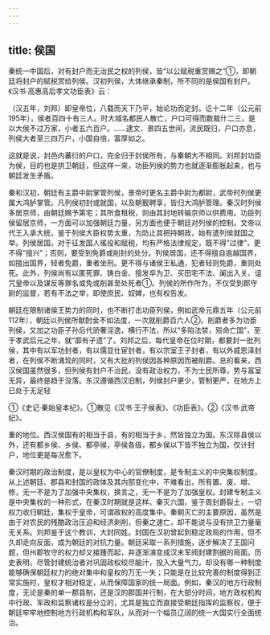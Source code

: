 ```yaml
---
---
---
```

title: 侯国
---



秦统一中国后，对有封户而无治民之权的列侯，皆“以公赋税重赏赐之”①，即朝廷将封户的赋税赏给列侯。汉初列侯，大体继承秦制，所不同的是侯国有封户。《汉书·高惠高后孝文功臣表》云：

（汉五年，刘邦）即皇帝位，八载而天下乃平，始论功而定封。讫十二年（公元前195年），侯者百四十有三人。时大城名都民人散亡，户口可得而数裁什二三，是以大侯不过万家，小者五六百户。……逮文、景四五世间，流民既归，户口亦息，列侯大者至三四万户，小国自倍，富厚如之。

这就是说，封邑内蕃衍的户口，完全归于封侯所有，与秦朝大不相同。刘邦封功臣为侯，目的也是拱卫朝廷，但这样一来，功臣列侯的势力也就逐渐膨胀起来，也与朝廷发生矛盾。

秦和汉初，朝廷有主爵中尉掌管列侯，景帝时更名主爵中尉为都尉，武帝时列侯更属大鸿胪掌管。凡列侯初封或就国，以及朝觐聘享，皆归大鸿胪管理。秦汉时列侯多居京师，由朝廷赐予第宅；其所食租税，则由其封地转输京师以供费用。功臣列侯留居京师，一方面可以加强朝廷力量，另方面也便于朝廷对列侯的控制。文帝以代王入承大统，鉴于列侯大臣权势太重，为防止其把持朝政，始有遣列侯就国之举。列侯居国，对于征发国人徭役和赋税，均有严格法律规定，既不得“过律”，更不得“擅兴”；否则，要受到免爵或削封的处分。列侯居国，还不得擅自逾越国界，如擅出国界，轻者免爵，重者坐刑。更不得与诸侯王私通，犯者轻则免爵，重则处死。此外，列侯尚有以匿死罪、铸白金、擅发卒为卫、买田宅不法、阑出入关、诅咒皇帝以及谋反等罪名或免或削甚至处死者①。列侯的所作所为，不仅受到郡守尉的监督，若有不法之举，即使庶民、奴婢，也有权告发。

朝廷在限制诸侯王势力的同时，也不断打击功臣列侯，例如武帝元鼎五年（公元前112年），朝廷以列侯所献酎金不如法度，一次就削爵百六人②。削爵者多为功臣列侯，又加之功臣子孙后代骄奢淫逸，横行不法，所以“多陷法禁，殒命亡国”，至于孝武后元之年，就“靡有孑遗”了。刘邦之后，每代皇帝在位时期，都要封一批列侯，其中有以军功封者，有以儒显仕宦封者，有以宗室王子封者，有以外戚恩泽封者，在列侯不断涌现的同时，又有大批的列侯因各种原因而被削爵。总的看来，西汉侯国虽然很多，但列侯有封户不治民，没有政治权力，不为士民所尊，势与富室无异，最终是趋于没落。东汉遵循西汉旧制，列侯封户更少，管制更严，在地方上已处于无足轻

①《史记·秦始皇本纪》。①散见《汉书·王子侯表》、《功臣表》。②《汉书·武帝纪》。

重的地位。西汉侯国有的相当于县，有的相当于乡，然皆独立为国。东汉除县侯以外，还有都乡侯、乡侯、都亭侯，亭侯各级，都乡侯以下皆不独立为国，仅计封户，地位更是每况愈下。

秦汉时期的政治制度，是以皇权为中心的官僚制度，是专制主义的中央集权制度。从上述朝廷、郡县和封国的政体及其内部变化中，不难看出，所有置、废、增、修，无一不是为了加强中央集权，换言之，无一不是为了加强皇权。封建专制主义是中央集权的一种形式，在秦汉时期就是这样。秦灭六国，鉴于周封爵裂土，一切权力收归朝廷，集权于皇帝，可谓政权的高度集中。秦朝灭亡的主要原因，虽然是由于对农民的残酷政治压迫和经济剥削，但秦之速亡，却不能说与没有拱卫力量毫无关系。刘邦鉴于这个教训，大封同姓。封国在汉初曾起到稳定政局的作用，但不久却走向反面，成为朝廷的对抗力量。朝廷采取一系列措施，逐步解决了王国问题，但州郡牧守的权力却又接踵而起，并逐渐演变成汉末军阀封建割据的局面。历史表明，尽管封建统治者对巩固政权绞尽脑汁，投入大量气力，却没有哪一种制度能够确保朝廷权力的绝对集中和皇权的万无一失；只能是在比较完善的制度得到正常实施时，皇权才相对稳定，从而保障国家的统一局面。例如，秦汉的地方行政制度，无论是秦的单一郡县制，还是汉的郡国并行制，在大部分时间，地方政权机构中行政、军政和监察诸权是分立的，尤其是独立而直接受朝廷指挥的监察权，便于朝廷牢牢地控制地方行政机构和军队，从而对一个幅员辽阔的统一大国实行全面统治。